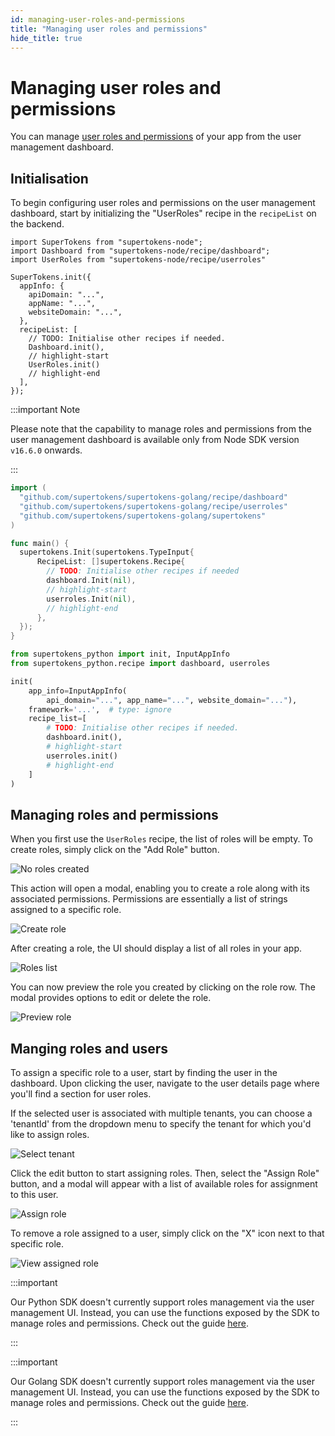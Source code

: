 ```yaml
---
id: managing-user-roles-and-permissions
title: "Managing user roles and permissions"
hide_title: true
---
```


<!-- COPY SECTION -->
<!-- ./userdashboard/managing-user-roles-and-permissions.mdx -->
<!-- 1 -->


# Managing user roles and permissions

You can manage [user roles and permissions](/docs/userroles/introduction) of your app from the user management dashboard.

## Initialisation

To begin configuring user roles and permissions on the user management dashboard, start by initializing the "UserRoles" recipe in the `recipeList` on the backend.

<BackendSDKTabs>
<TabItem value="nodejs">

```tsx
import SuperTokens from "supertokens-node";
import Dashboard from "supertokens-node/recipe/dashboard";
import UserRoles from "supertokens-node/recipe/userroles"

SuperTokens.init({
  appInfo: {
    apiDomain: "...",
    appName: "...",
    websiteDomain: "...",
  },
  recipeList: [
    // TODO: Initialise other recipes if needed.
    Dashboard.init(),
    // highlight-start
    UserRoles.init()
    // highlight-end
  ],
});
```
:::important Note

Please note that the capability to manage roles and permissions from the user management dashboard is available only from Node SDK version `v16.6.0` onwards.

:::
</TabItem>
<TabItem value="go">

```go
import (
  "github.com/supertokens/supertokens-golang/recipe/dashboard"
  "github.com/supertokens/supertokens-golang/recipe/userroles"
  "github.com/supertokens/supertokens-golang/supertokens"
)

func main() {
  supertokens.Init(supertokens.TypeInput{
      RecipeList: []supertokens.Recipe{
        // TODO: Initialise other recipes if needed
        dashboard.Init(nil),
        // highlight-start
        userroles.Init(nil),
        // highlight-end
      },
  });
}
```

</TabItem>
<TabItem value="python">


```python
from supertokens_python import init, InputAppInfo
from supertokens_python.recipe import dashboard, userroles

init(
    app_info=InputAppInfo(
        api_domain="...", app_name="...", website_domain="..."),
    framework='...',  # type: ignore
    recipe_list=[
        # TODO: Initialise other recipes if needed.
        dashboard.init(),
        # highlight-start
        userroles.init()
        # highlight-end
    ]
)
```
</TabItem>
</BackendSDKTabs>

<BackendSDKTabs>

<TabItem value="nodejs">

## Managing roles and permissions

When you first use the `UserRoles` recipe, the list of roles will be empty. To create roles, simply click on the "Add Role" button.

<img src="/img/dashboard/no-roles-created.png" alt="No roles created"/>

This action will open a modal, enabling you to create a role along with its associated permissions. Permissions are essentially a list of strings assigned to a specific role.

<img src="/img/dashboard/create-role.png" alt="Create role"/>

After creating a role, the UI should display a list of all roles in your app.

<img src="/img/dashboard/roles-list.png" alt="Roles list"/>

You can now preview the role you created by clicking on the role row. The modal provides options to edit or delete the role.

<img src="/img/dashboard/preview-role.png" alt="Preview role"/>

## Manging roles and users

To assign a specific role to a user, start by finding the user in the dashboard. Upon clicking the user, navigate to the user details page where you'll find a section for user roles.

If the selected user is associated with multiple tenants, you can choose a 'tenantId' from the dropdown menu to specify the tenant for which you'd like to assign roles.

<img src="/img/dashboard/select-tenant.png" alt="Select tenant"/>

Click the edit button to start assigning roles. Then, select the "Assign Role" button, and a modal will appear with a list of available roles for assignment to this user.

<img src="/img/dashboard/assign-role.png" alt="Assign role"/>

To remove a role assigned to a user, simply click on the "X" icon next to that specific role.

<img src="/img/dashboard/view-assigned-roles.png" alt="View assigned role"/>
</TabItem>

<TabItem value="python">

:::important

Our Python SDK doesn't currently support roles management via the user management UI. Instead, you can use the functions exposed by the SDK to manage roles and permissions. Check out the guide [here](/docs/userroles/introduction).

:::

</TabItem>

<TabItem value="go">

:::important

Our Golang SDK doesn't currently support roles management via the user management UI. Instead, you can use the functions exposed by the SDK to manage roles and permissions. Check out the guide [here](/docs/userroles/introduction).

:::

</TabItem>

</BackendSDKTabs>


<!-- END COPY SECTION -->
